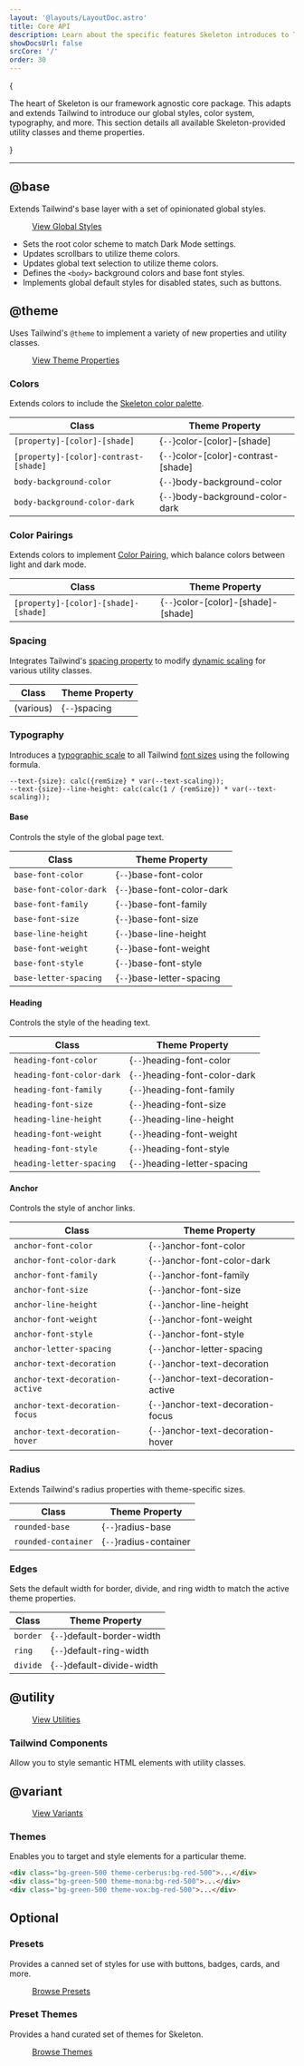 ```yaml
---
layout: '@layouts/LayoutDoc.astro'
title: Core API
description: Learn about the specific features Skeleton introduces to Tailwind.
showDocsUrl: false
srcCore: '/'
order: 30
---
```



{

<p class="text-xl">
	The heart of Skeleton is our framework agnostic core package. This adapts and extends Tailwind to introduce our global styles, color
	system, typography, and more. This section details all available Skeleton-provided utility classes and theme properties.
</p>

}

---

## @base

Extends Tailwind's base layer with a set of opinionated global styles.

<figure class="linker bg-noise">
	<a
		class="btn preset-filled"
		href="https://github.com/skeletonlabs/skeleton/blob/main/packages/skeleton/src/base/globals.css"
		target="_blank"
	>
		View Global Styles
	</a>
</figure>

- Sets the root color scheme to match Dark Mode settings.
- Updates scrollbars to utilize theme colors.
- Updates global text selection to utilize theme colors.
- Defines the `<body>` background colors and base font styles.
- Implements global default styles for disabled states, such as buttons.

## @theme

Uses Tailwind's `@theme` to implement a variety of new properties and utility classes.

<figure class="linker bg-noise">
	<a
		class="btn preset-filled"
		href="https://github.com/skeletonlabs/skeleton/blob/main/packages/skeleton/src/base/theme.scss"
		target="_blank"
	>
		View Theme Properties
	</a>
</figure>

### Colors

Extends colors to include the [Skeleton color palette](/docs/design/colors).

| Class                                 | Theme Property                       |
| ------------------------------------- | ------------------------------------ |
| `[property]-[color]-[shade]`          | {`--`}color-[color]-[shade]          |
| `[property]-[color]-contrast-[shade]` | {`--`}color-[color]-contrast-[shade] |
| `body-background-color`               | {`--`}body-background-color          |
| `body-background-color-dark`          | {`--`}body-background-color-dark     |

### Color Pairings

Extends colors to implement [Color Pairing](/docs/design/colors#color-pairings), which balance colors between light and dark mode.

| Class                                | Theme Property                      |
| ------------------------------------ | ----------------------------------- |
| `[property]-[color]-[shade]-[shade]` | {`--`}color-[color]-[shade]-[shade] |

### Spacing

Integrates Tailwind's [spacing property](https://tailwindcss.com/docs/functions-and-directives#spacing-function) to modify [dynamic scaling](/docs/design/spacing) for various utility classes.

| Class     | Theme Property |
| --------- | -------------- |
| (various) | {`--`}spacing  |

### Typography

Introduces a [typographic scale](https://designcode.io/typographic-scales) to all Tailwind [font sizes](https://tailwindcss.com/docs/font-size) using the following formula.

```plaintext
--text-{size}: calc({remSize} * var(--text-scaling));
--text-{size}--line-height: calc(calc(1 / {remSize}) * var(--text-scaling));
```

#### Base

Controls the style of the global page text.

| Class                  | Theme Property             |
| ---------------------- | -------------------------- |
| `base-font-color`      | {`--`}base-font-color      |
| `base-font-color-dark` | {`--`}base-font-color-dark |
| `base-font-family`     | {`--`}base-font-family     |
| `base-font-size`       | {`--`}base-font-size       |
| `base-line-height`     | {`--`}base-line-height     |
| `base-font-weight`     | {`--`}base-font-weight     |
| `base-font-style`      | {`--`}base-font-style      |
| `base-letter-spacing`  | {`--`}base-letter-spacing  |

#### Heading

Controls the style of the heading text.

| Class                     | Theme Property                |
| ------------------------- | ----------------------------- |
| `heading-font-color`      | {`--`}heading-font-color      |
| `heading-font-color-dark` | {`--`}heading-font-color-dark |
| `heading-font-family`     | {`--`}heading-font-family     |
| `heading-font-size`       | {`--`}heading-font-size       |
| `heading-line-height`     | {`--`}heading-line-height     |
| `heading-font-weight`     | {`--`}heading-font-weight     |
| `heading-font-style`      | {`--`}heading-font-style      |
| `heading-letter-spacing`  | {`--`}heading-letter-spacing  |

#### Anchor

Controls the style of anchor links.

| Class                           | Theme Property                      |
| ------------------------------- | ----------------------------------- |
| `anchor-font-color`             | {`--`}anchor-font-color             |
| `anchor-font-color-dark`        | {`--`}anchor-font-color-dark        |
| `anchor-font-family`            | {`--`}anchor-font-family            |
| `anchor-font-size`              | {`--`}anchor-font-size              |
| `anchor-line-height`            | {`--`}anchor-line-height            |
| `anchor-font-weight`            | {`--`}anchor-font-weight            |
| `anchor-font-style`             | {`--`}anchor-font-style             |
| `anchor-letter-spacing`         | {`--`}anchor-letter-spacing         |
| `anchor-text-decoration`        | {`--`}anchor-text-decoration        |
| `anchor-text-decoration-active` | {`--`}anchor-text-decoration-active |
| `anchor-text-decoration-focus`  | {`--`}anchor-text-decoration-focus  |
| `anchor-text-decoration-hover`  | {`--`}anchor-text-decoration-hover  |

### Radius

Extends Tailwind's radius properties with theme-specific sizes.

| Class               | Theme Property         |
| ------------------- | ---------------------- |
| `rounded-base`      | {`--`}radius-base      |
| `rounded-container` | {`--`}radius-container |

### Edges

Sets the default width for border, divide, and ring width to match the active theme properties.

| Class    | Theme Property             |
| -------- | -------------------------- |
| `border` | {`--`}default-border-width |
| `ring`   | {`--`}default-ring-width   |
| `divide` | {`--`}default-divide-width |

## @utility

<figure class="linker bg-noise">
	<a href="https://github.com/skeletonlabs/skeleton/blob/main/packages/skeleton/src/utilities" target="_blank" class="btn preset-filled">
		View Utilities
	</a>
</figure>

### Tailwind Components

Allow you to style semantic HTML elements with utility classes.

<NavGrid collection="docs" path="tailwind/" classes="md:grid-cols-2" />

## @variant

<figure class="linker bg-noise">
	<a href="https://github.com/skeletonlabs/skeleton/blob/main/packages/skeleton/src/variants" target="_blank" class="btn preset-filled">
		View Variants
	</a>
</figure>

### Themes

Enables you to target and style elements for a particular theme.

```html
<div class="bg-green-500 theme-cerberus:bg-red-500">...</div>
<div class="bg-green-500 theme-mona:bg-red-500">...</div>
<div class="bg-green-500 theme-vox:bg-red-500">...</div>
```

## Optional

### Presets

Provides a canned set of styles for use with buttons, badges, cards, and more.

<figure class="linker bg-noise">
	<a href="/docs/design/presets" class="btn preset-filled">
		Browse Presets
	</a>
</figure>

### Preset Themes

Provides a hand curated set of themes for Skeleton.

<figure class="linker bg-noise">
	<a href="/docs/design/themes" class="btn preset-filled">
		Browse Themes
	</a>
</figure>

